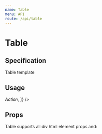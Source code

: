 ```yaml
---
name: Table
menu: API
route: /api/table
---
```



# Table

## Specification

Table template

## Usage

<Playground>
  <Table
    rows={3}
    cols={[
      '#Id',
      'Title',
      'Description',
      'Status',
      <u>
        <i>Action</i>
      </u>,
    ]}
  />
</Playground>

## Props

Table supports all div html element props and:

<Props of={Table} table={true} />
